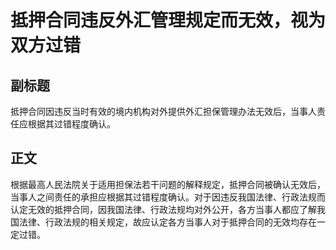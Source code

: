 # 抵押合同违反外汇管理规定而无效，视为双方过错
## 副标题
抵押合同因违反当时有效的境内机构对外提供外汇担保管理办法无效后，当事人责任应根据其过错程度确认。
## 正文
根据最高人民法院关于适用担保法若干问题的解释规定，抵押合同被确认无效后，当事人之间责任的承担应根据其过错程度确认。对于因违反我国法律、行政法规而认定无效的抵押合同，因我国法律、行政法规均对外公开，各方当事人都应了解我国法律、行政法规的相关规定，故应认定各方当事人对于抵押合同的无效均存在一定过错。
